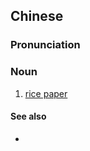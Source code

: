 {{also|米纸}}
==Chinese==
{{zh-forms|s=米纸}}

===Pronunciation===
{{zh-pron
|m=mǐzhǐ
|cat=n
}}

===Noun===
{{zh-noun}}

# [[rice paper]]

====See also====
* {{zh-l|宣紙}}